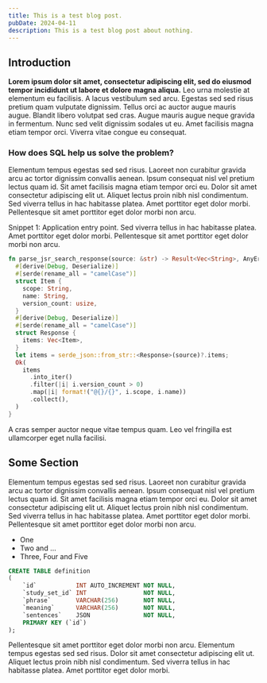 ```yaml
---
title: This is a test blog post.
pubDate: 2024-04-11
description: This is a test blog post about nothing.
---
```



## Introduction

**Lorem ipsum dolor sit amet, consectetur adipiscing elit, sed do eiusmod tempor incididunt ut labore et dolore magna aliqua.** Leo urna molestie at elementum eu facilisis. A lacus vestibulum sed arcu. Egestas sed sed risus pretium quam vulputate dignissim. Tellus orci ac auctor augue mauris augue. Blandit libero volutpat sed cras. Augue mauris augue neque gravida in fermentum. Nunc sed velit dignissim sodales ut eu. Amet facilisis magna etiam tempor orci. Viverra vitae congue eu consequat.

### How does SQL help us solve the problem?

Elementum tempus egestas sed sed risus. Laoreet non curabitur gravida arcu ac tortor dignissim convallis aenean. Ipsum consequat nisl vel pretium lectus quam id. Sit amet facilisis magna etiam tempor orci eu. Dolor sit amet consectetur adipiscing elit ut. Aliquet lectus proin nibh nisl condimentum. Sed viverra tellus in hac habitasse platea. Amet porttitor eget dolor morbi. Pellentesque sit amet porttitor eget dolor morbi non arcu.

<CodeSnippet filename='main.rs'>

<Caption slot="description">
  Snippet 1: Application entry point. Sed viverra tellus in hac habitasse
  platea. Amet porttitor eget dolor morbi. Pellentesque sit amet porttitor eget
  dolor morbi non arcu.
</Caption>

```rs
fn parse_jsr_search_response(source: &str) -> Result<Vec<String>, AnyError> {
  #[derive(Debug, Deserialize)]
  #[serde(rename_all = "camelCase")]
  struct Item {
    scope: String,
    name: String,
    version_count: usize,
  }
  #[derive(Debug, Deserialize)]
  #[serde(rename_all = "camelCase")]
  struct Response {
    items: Vec<Item>,
  }
  let items = serde_json::from_str::<Response>(source)?.items;
  Ok(
    items
      .into_iter()
      .filter(|i| i.version_count > 0)
      .map(|i| format!("@{}/{}", i.scope, i.name))
      .collect(),
  )
}
```

</CodeSnippet>

A cras semper auctor neque vitae tempus quam. Leo vel fringilla est ullamcorper eget nulla facilisi.

## Some Section

Elementum tempus egestas sed sed risus. Laoreet non curabitur gravida arcu ac tortor dignissim convallis aenean. Ipsum consequat nisl vel pretium lectus quam id. Sit amet facilisis magna etiam tempor orci eu. Dolor sit amet consectetur adipiscing elit ut. Aliquet lectus proin nibh nisl condimentum. Sed viverra tellus in hac habitasse platea. Amet porttitor eget dolor morbi. Pellentesque sit amet porttitor eget dolor morbi non arcu.

- One
- Two and ...
- Three, Four and Five

<CodeSnippet description='Snippet 2: Example table definition.'>

```sql
CREATE TABLE definition
(
	`id`           INT AUTO_INCREMENT NOT NULL,
	`study_set_id` INT                NOT NULL,
	`phrase`       VARCHAR(256)       NOT NULL,
	`meaning`      VARCHAR(256)       NOT NULL,
	`sentences`    JSON               NOT NULL,
	PRIMARY KEY (`id`)
);
```

</CodeSnippet>

Pellentesque sit amet porttitor eget dolor morbi non arcu. Elementum tempus egestas sed sed risus. Dolor sit amet consectetur adipiscing elit ut. Aliquet lectus proin nibh nisl condimentum. Sed viverra tellus in hac habitasse platea. Amet porttitor eget dolor morbi.
